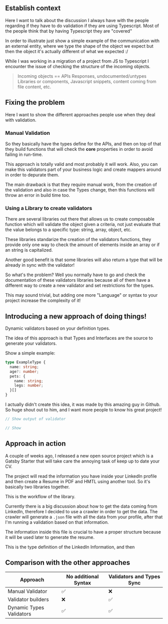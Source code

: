 ## Establish context

Here I want to talk about the discussion I always have with the people regarding if they have to do validation if they are using Typescript. Most of the people think that by having Typescript they are "covered"

In order to illustrate just show a simple example of the communication with an external entity, where we type the shape of the object we expect but then the object it's actually different of what we expected :/

While I was working in a migration of a project from JS to Typescript I encounter the issue of checking the structure of the incoming objects.

> Incoming objects == APIs Responses, undocumented/untypes Libraries or components, Javascript snippets, content coming from file content, etc.

## Fixing the problem

Here I want to show the different approaches people use when they deal with validation.

### Manual Validation

So they basically have the types define for the APIs, and then on top of that they build functions that will check the **core** properties in order to avoid failing in run-time.

This approach is totally valid and most probably it will work. Also, you can make this validators part of your business logic and create mappers around in order to depurate them.

The main drawback is that they require manual work, from the creation of the validation and also in case the Types change, then this functions will throw an error in build time too.

### Using a Library to create validators

There are several libraries out there that allows us to create composable function which will validate the object given a criteria, not just evaluate that the value belongs to a specific type: string, array, object, etc.

These libraries standarize the creation of the validators functions, they provide only one way to check the amount of elements inside an array or if an string is capitalized.

Another good benefit is that some libraries will also return a type that will be already in sync with the validator!

So what's the problem? Well you normally have to go and check the documentation of these validators libraries because all of them have a different way to create a new validator and set restrictions for the types.

This may sound trivial, but adding one more "Language" or syntax to your project increase the complexity of it!

## Introducing a new approach of doing things!

Dynamic validators based on your definition types.

The idea of this approach is that Types and Interfaces are the source to generate your validators.

Show a simple example:

```typescript
type ExampleType {
  name: string;
  age?: number;
  pets: {
    name: string;
    legs: number;
  }[]
}
```

I actually didn't create this idea, it was made by this amazing guy in Github. So huge shout out to him, and I want more people to know his great project!

```javascript
// Show output of validator
```

```javascript
// Show
```

## Approach in action

A couple of weeks ago, I released a new open source project which is a Gatsby Starter that will take care the annoying task of keep up to date your CV.

The project will read the information you have inside your LinkedIn profile and then create a Resume in PDF and HMTL using another tool. So it's basically two libraries together.

This is the workflow of the library.

Currently there is a big discussion about how to get the data coming from LinkedIn, therefore I decided to use a crawler in order to get the data. The crawler will generate a `.json` file with all the data from your profile, after that I'm running a validation based on that information.

The information inside this file is crucial to have a proper structure because it will be used later to generate the resume.

This is the type definition of the LinkedIn Information, and then

## Comparison with the other approaches

| Approach                 | No additional Syntax | Validators and Types Sync |
| ------------------------ | -------------------- | ------------------------- |
| Manual Validator         | ✅                   | ❌                        |
| Validator builders       | ❌                   | ✅                        |
| Dynamic Types Validators | ✅                   | ✅                        |
